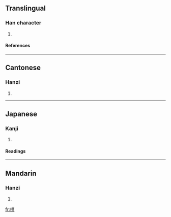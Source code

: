 ==Translingual==
===Han character===
{{Han char|rn=75|rad=木|as=10|sn=14|four=4798<sub>0</sub>|canj=木月日金 (DBAC)}}
# {{defn|Han|sort=木10}}
====References====
{{Han ref|kx=0543.230|dkj=15244|dj=0931.100|hdz=21270.110|uh=69A0|ud=27040|bh=E240|bd=57920}}

----
==Cantonese==
===Hanzi===
{{yue-hanzi|jyut=|y=ming4}}
# {{defn|Cantonese}}

----
==Japanese==
===Kanji===
{{ja-kanji|grade=|rs=木10}}
# {{defn|Japanese}} 
====Readings====
{{ja-readings|on=[[べい]] (bei), [[みょう]] (myō)|kun=}}

----
==Mandarin==
===Hanzi===
{{cmn-hanzi|pin=[[mīng]] (ming1)|wg=ming<sup>1</sup>}}
# {{defn|Mandarin}}

[[fr:榠]]